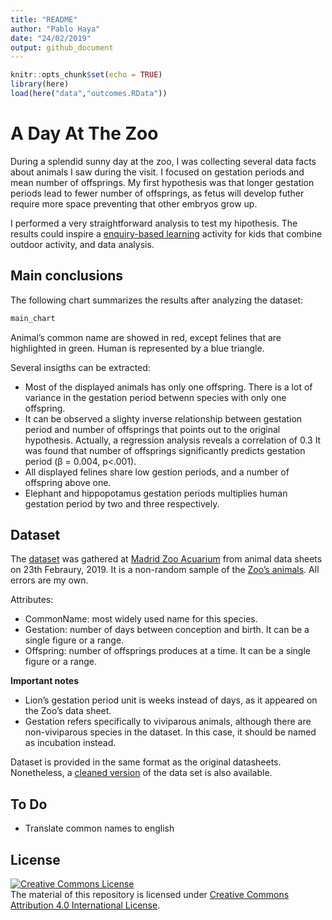 ```yaml
---
title: "README"
author: "Pablo Haya"
date: "24/02/2019"
output: github_document
---
```


```r
knitr::opts_chunk$set(echo = TRUE)
library(here)
load(here("data","outcomes.RData"))
```

# A Day At The Zoo

During a splendid sunny day at the zoo, I was collecting several data facts about animals I saw during the visit. I focused on gestation periods and mean number of offsprings. My first hypothesis was that longer gestation periods lead to fewer number of offsprings, as fetus will develop futher require more space preventing that other embryos grow up.

I performed a very straightforward analysis to test my hipothesis. The results could inspire a [enquiry-based learning](https://en.wikipedia.org/wiki/Inquiry-based_learning) activity for kids that combine outdoor activity, and data analysis.

## Main conclusions

The following chart summarizes the results after analyzing the dataset:

```r
main_chart
```

Animal's common name are showed in red, except felines that are highlighted in green. Human is represented by a blue triangle.

Several insigths can be extracted: 

* Most of the displayed animals has only one offspring. There is a lot of variance in the gestation period betwenn species with only one offspring. 
* It can be observed a slighty inverse relationship between gestation period and number of offsprings that points out to the original hypothesis. Actually, a regression analysis reveals a correlation of 0.3  It was found that number of offsprings significantly predicts gestation period (β = 0.004, p<.001).  
* All displayed felines share low gestion periods, and a number of offspring above one.
* Elephant and hippopotamus gestation periods multiplies human gestation period by two and three respectively.

## Dataset

The [dataset](/blob/master/data/gestationoffsprings.csv) was gathered at [Madrid Zoo Acuarium](https://goo.gl/maps/ZUQfrk8Kr7A2) from animal data sheets on 23th Febraury, 2019. It is a non-random sample of the [Zoo's animals](https://www.zoomadrid.com/en/in-the-zoo/animals). All errors are my own.  

Attributes:

* CommonName: most widely used name for this species.
* Gestation: number of days between conception and birth. It can be a single figure or a range.
* Offspring: number of offsprings produces at a time. It can be a single figure or a range.

**Important notes**

* Lion's gestation period unit is weeks instead of days, as it appeared on the Zoo's data sheet.
* Gestation refers specifically to viviparous animals, although there are non-viviparous species in the dataset. In this case, it should be named as incubation instead. 

Dataset is provided in the same format as the original datasheets. Nonetheless, a [cleaned version](/blob/master/data/gestationoffsprings_clean.csv) of the data set is also available.

## To Do

* Translate common names to english

## License

<a rel="license" href="http://creativecommons.org/licenses/by/4.0/"><img alt="Creative Commons License" style="border-width:0" src="https://i.creativecommons.org/l/by/4.0/88x31.png" /></a><br />The material of this repository is licensed under <a rel="license" href="http://creativecommons.org/licenses/by/4.0/">Creative Commons Attribution 4.0 International License</a>.